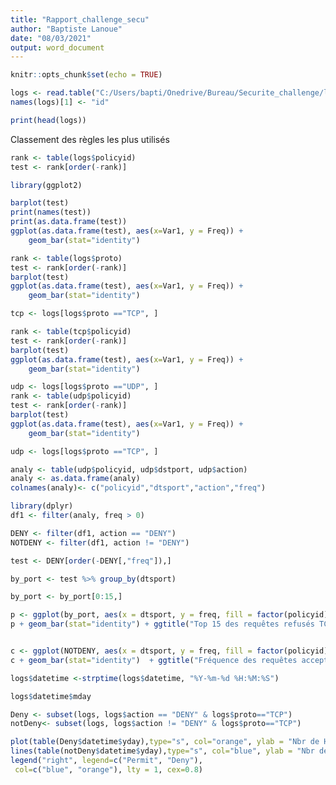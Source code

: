 ```yaml
---
title: "Rapport_challenge_secu"
author: "Baptiste Lanoue"
date: "08/03/2021"
output: word_document
---
```


```r
knitr::opts_chunk$set(echo = TRUE)
```

```r
logs <- read.table("C:/Users/bapti/Onedrive/Bureau/Securite_challenge/logs_fw-3.csv", sep=';', header=T)
names(logs)[1] <- "id"
```

```r
print(head(logs))
```
Classement des règles les plus utilisés 

```r
rank <- table(logs$policyid)
test <- rank[order(-rank)]

library(ggplot2)

barplot(test)
print(names(test))
print(as.data.frame(test))
ggplot(as.data.frame(test), aes(x=Var1, y = Freq)) + 
    geom_bar(stat="identity")
```
```r
rank <- table(logs$proto)
test <- rank[order(-rank)]
barplot(test)
ggplot(as.data.frame(test), aes(x=Var1, y = Freq)) + 
    geom_bar(stat="identity")

```
```r
tcp <- logs[logs$proto =="TCP", ]

rank <- table(tcp$policyid)
test <- rank[order(-rank)]
barplot(test)
ggplot(as.data.frame(test), aes(x=Var1, y = Freq)) + 
    geom_bar(stat="identity")
```
```r
udp <- logs[logs$proto =="UDP", ]
rank <- table(udp$policyid)
test <- rank[order(-rank)]
barplot(test)
ggplot(as.data.frame(test), aes(x=Var1, y = Freq)) + 
    geom_bar(stat="identity")
```
```r
udp <- logs[logs$proto =="TCP", ]

analy <- table(udp$policyid, udp$dstport, udp$action)
analy <- as.data.frame(analy)
colnames(analy)<- c("policyid","dtsport","action","freq")

library(dplyr)
df1 <- filter(analy, freq > 0)

DENY <- filter(df1, action == "DENY")
NOTDENY <- filter(df1, action != "DENY")

test <- DENY[order(-DENY[,"freq"]),]

by_port <- test %>% group_by(dtsport)

by_port <- by_port[0:15,]

p <- ggplot(by_port, aes(x = dtsport, y = freq, fill = factor(policyid)))
p + geom_bar(stat="identity") + ggtitle("Top 15 des requêtes refusés TCP en fonction du port et de la règle")


c <- ggplot(NOTDENY, aes(x = dtsport, y = freq, fill = factor(policyid)))
c + geom_bar(stat="identity")  + ggtitle("Fréquence des requêtes acceptés TCP en fonction du port et de la règle")

```
```r
logs$datetime <-strptime(logs$datetime, "%Y-%m-%d %H:%M:%S")

```
```r
logs$datetime$mday
```

```r
Deny <- subset(logs, logs$action == "DENY" & logs$proto=="TCP")
notDeny<- subset(logs, logs$action != "DENY" & logs$proto=="TCP")
```
```r
plot(table(Deny$datetime$yday),type="s", col="orange", ylab = "Nbr de Hits")
lines(table(notDeny$datetime$yday),type="s", col="blue", ylab = "Nbr de Hits")
legend("right", legend=c("Permit", "Deny"),
 col=c("blue", "orange"), lty = 1, cex=0.8)
```

